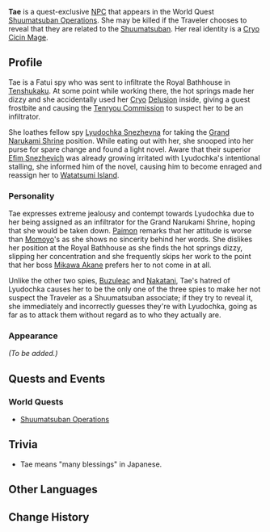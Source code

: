{{Meta
<!-- Remove this template after adding the missing info -->
|missing_NPC_profile  = yes
}}
{{Character Infobox
|type             = Quest NPC
|deceased         = May be killed by Traveler in [[Shuumatsuban Operations]]
|image            = NPC Tae.png
|element          = Cryo
|elementNote      = Delusion
|region           = Inazuma
|region2          = Snezhnaya
|affiliation      = Fatui
|title            = Fatui Spy
}}
'''Tae''' is a quest-exclusive [[NPC]] that appears in the World Quest [[Shuumatsuban Operations]]. She may be killed if the Traveler chooses to reveal that they are related to the [[Shuumatsuban]]. Her real identity is a [[Fatui Cryo Cicin Mage|Cryo Cicin Mage]].

==Profile==
Tae is a Fatui spy who was sent to infiltrate the Royal Bathhouse in [[Tenshukaku]]. At some point while working there, the hot springs made her dizzy and she accidentally used her [[Cryo]] [[Delusion]] inside, giving a guest frostbite and causing the [[Tenryou Commission]] to suspect her to be an infiltrator.

She loathes fellow spy [[Lyudochka Snezhevna]] for taking the [[Grand Narukami Shrine]] position. While eating out with her, she snooped into her purse for spare change and found a light novel. Aware that their superior [[Efim Snezhevich]] was already growing irritated with Lyudochka's intentional stalling, she informed him of the novel, causing him to become enraged and reassign her to [[Watatsumi Island]].

===Personality===
Tae expresses extreme jealousy and contempt towards Lyudochka due to her being assigned as an infiltrator for the Grand Narukami Shrine, hoping that she would be taken down. [[Paimon]] remarks that her attitude is worse than [[Momoyo]]'s as she shows no sincerity behind her words. She dislikes her position at the Royal Bathhouse as she finds the hot springs dizzy, slipping her concentration and she frequently skips her work to the point that her boss [[Mikawa Akane]] prefers her to not come in at all.

Unlike the other two spies, [[Buzuleac]] and [[Nakatani]], Tae's hatred of Lyudochka causes her to be the only one of the three spies to make her not suspect the Traveler as a Shuumatsuban associate; if they try to reveal it, she immediately and incorrectly guesses they're with Lyudochka, going as far as to attack them without regard as to who they actually are.

===Appearance===
''(To be added.)''

==Quests and Events==
===World Quests===
* [[Shuumatsuban Operations]]

==Trivia==
* Tae means "many blessings" in Japanese.

==Other Languages==
{{Other Languages|default_hidden = 1
|en      = Tae
|zhs     = 多惠
|zhs_rm  = Duōhuì
|zht     = 多惠
|zht_rm  = Duōhuì
|ja      = {{Rubi|多|た|恵|え}}
|ja_rm   = Tae
|ko      = 타에
|ko_rm   = Ta-e
|es      = Tae
|fr      = Tae
|ru      = Таэ
|th      = Tae
|vi      = Tae
|de      = Tae
|id      = Tae
|pt      = Tae
}}

==Change History==
{{Change History|2.4}}